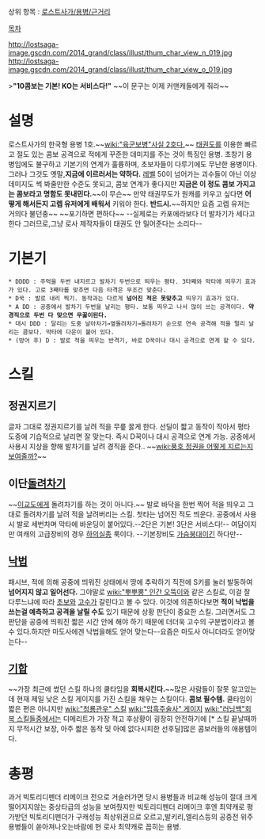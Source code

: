 상위 항목 : [[로스트사가/용병/근거리]]

[[목차]]

http://lostsaga-image.gscdn.com/2014_grand/class/illust/thum_char_view_n_019.jpg
http://lostsaga-image.gscdn.com/2014_grand/class/illust/thum_char_view_o_019.jpg

>'''"10콤보는 기본! KO는 서비스다!"'''
~~이 문구는 이제 커맨캐들에게 줘라~~

= 설명 =
로스트사가의 한국형 용병 1호.~~[[wiki:"육군보병"사실 2호다.]]~~ [[태권도]]를 이용한 빠르고 절도 있는 콤보 공격으로 적에게 꾸준한 데미지를 주는 것이 특징인 용병. 초창기 용병임에도 불구하고 기본기의 연계가 훌륭하며, 초보자들이 다루기에도 무난한 용병이다. 그러나 그것도 옛말,'''지금에 이르러서는 약하다.''' [[레벨]] 50이 넘어가는 괴수들이 아닌 이상 데미지도 썩 봐줄만한 수준도 못되고, 콤보 연계가 좋다지만 '''지금은 이 정도 콤보 가지고는 콤보라고 명함도 못내민다.'''~~이 무슨~~ 만약 태권무도가 원캐를 키우고 싶다면 '''어떻게 해서든지 고렙 유저에게 배워서''' 키워야 한다. '''반드시.'''~~하지만 요즘 고렙 유저는 거의다 불던충~~ ~~포기하면 편하다~~ --실제로는 카포에라보다 더 발차기가 세다고 한다 그러므로,그냥 로사 제작자들이 태권도 안 밀어준다는 소리다--

= 기본기 =
 * DDDD : 주먹을 두번 내지르고 발차기 두번으로 띄우는 평타. 3타째와 막타에 띄우기 효과가 있다. 고로 3째타를 맞추면 다음 타격은 무조건 맞춘다.
 * D꾹 : 발로 내리 찍기. 동작과는 다르게 '''넘어진 적은 못맞추고''' 띄우기 효과가 있다.
 * A DD : 공중에서 발차기 두번을 날리는 평타. 보통 띄우고 나서 많이 쓰는 공격이다. '''약경직으로 두번 다 맞으면 무꿇이된다.'''
 * 대시 DDD : 달리는 도중 날아차기→옆돌려차기→돌려차기 순으로 연속 공격해 적을 멀리 날리는 콤보다. 막타에 다운이 붙어 있다.
 * (방어 후) D : 발로 적을 띄우는 반격기, 바로 D꾹이나 대시 공격으로 연계 할 수 있다.

= 스킬 =
== 정권지르기 ==
글자 그대로 정권지르기를 날려 적을 무릎 꿇게 한다. 선딜이 짧고 동작이 작아서 평타 도중에 기습적으로 날리면 잘 맞는다. 즉시 D꾹이나 대시 공격으로 연계 가능. 공중에서 사용시 지상을 향해 발차기를 날려 경직을 준다.. ~~[[wiki:풍호 정권을 어떻게 지르는지 보여줄까?]]~~

== 이단[[돌려차기]] ==
~~[[이교도]]에게 돌려차기를 하는 것이 아니다.~~ 발로 바닥을 한번 찍어 적을 띄우고 그대로 돌려차기를 날려 적을 날려버리는 스킬. 첫타는 넘어진 적도 띄운다. 공중에서 사용시 발로 세번차며 막타에 바운딩이 붙어있다.--2단은 기본! 3단은 서비스다!-- 여담이지만 여캐의 고급장비의 경우 [[하의실종]] 룩이다. --기본장비도 [[가슴붕대]]이긴 하다만--

== [[낙법]] ==
패시브, 적에 의해 공중에 띄워진 상태에서 땅에 추락하기 직전에 S키를 눌러 발동하여 '''넘어지지 않고 일어선다.''' 그야말로 [[wiki:"뿌뿌뿡" 인간 오뚝이]]와 같은 스킬로, 이걸 잘 다루느냐에 따라 [[초보]]와 [[고수]]가 갈린다고 볼 수 있다. 이것에 의존하다보면 '''적이 낙법을 쓰는걸 예측하고 공격을 날릴 수도''' 있기 때문에 상황 판단이 중요한 스킬. 그러면서도 그 판단을 공중에 띄워진 짧은 시간 안에 해야 하기 때문에 더더욱 고수의 구분법이라고 볼 수 있다.하지만 마도사에겐 낙법을해도 얻어 맞는다--요즘은 마도사 아니더라도 얻어맞는다--

== [[기합]] ==
~~가장 최근에 썼던 스킬 하나의 쿨타임을 '''회복시킨다.'''~~많은 사람들이 잘못 알고있는데 현재 제일 낮은 스킬 게이지를 가진 스킬을 채우는 스킬이다. '''콤보 필수템.''' 쿨타임이 짧은 편은 아니지만 [[wiki:"청룡관우" 스킬]] [[wiki:"암흑주술사" 게이지]] [[wiki:"러닝백"회복 스킬들]]중에서는 디메리트가 가장 적고 후상황이 굉장히 안전하기에 [* 스킬 끝날때까지 무적시간 보장, 아주 짧은 동작 및 아예 없다시피한 선후딜]많은 콤보러들의 애용템이다.

= 총평 =

과거 빅토리디펜더 리메이크 전으로 거슬러가면 당시 용병들과 비교해 성능이 절대 크게 떨어지지않는 중상타급의 성능을 보여줬지만 빅토리디펜더 리메이크 후엔 최약캐로 평가받던 빅토리디펜더가 구캐성능 최상위권으로 오르고,발키리,엘리스등의 공중전 위주 용병들이 쏟아져나오는바람에 현 로사 최약캐로 꼽히는 용병.
